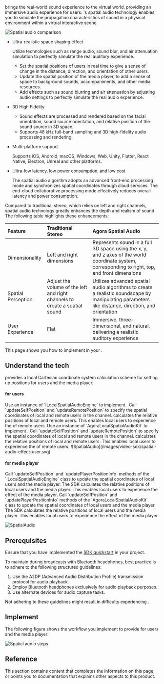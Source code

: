 
<Vg k="SPATIAL" /> brings the real-world sound experience to the virtual world, providing an immersive audio experience for users. <Vg k="COMPANY" />'s spatial audio technology enables you to simulate the propagation characteristics of sound in a physical environment within a virtual interactive scene.

![Spatial audio comparison](/images/video-sdk/spatial-audio-comparison.png)
 
- Ultra-realistic space shaping effect

    Utilize technologies such as range audio, sound blur, and air attenuation simulation to perfectly simulate the real auditory experience.

    - Set the spatial positions of users in real time to give a sense of change in the distance, direction, and orientation of other users.
    - Update the spatial position of the media player, to add a sense of space to background sounds, accompaniments, and other media resources.
    - Add <Vg k="SPATIAL" /> effects such as sound blurring and air attenuation by adjusting audio settings to perfectly simulate the real audio experience.

- 3D High Fidelity

    - Sound effects are processed and rendered based on the facial orientation, sound source orientation, and relative position of the sound source in 3D space.
    - Supports 48 kHz full-band sampling and 3D high-fidelity audio processing and rendering.

- Multi-platform support

    Supports iOS, Android, macOS, Windows, Web, Unity, Flutter, React Native, Electron, Unreal and other platforms.

- Ultra-low latency, low power consumption, and low cost

    The spatial audio algorithm adopts an advanced front-end processing mode and synchronizes spatial coordinates through cloud services. The end-cloud collaborative processing mode effectively reduces overall latency and power consumption.

Compared to traditional stereo, which relies on left and right channels, spatial audio technology greatly enhances the depth and realism of sound. The following table highlights these enhancements:

| Feature    | Traditional Stereo | Agora Spatial Audio   |
|:-----------|:------------------|:-----------------------|
| Dimensionality  | Left and right dimensions      | Represents sound in a full 3D space using the x, y, and z axes of the world coordinate system, corresponding to right, top, and front dimensions   |
| Spatial Perception     | Adjust the volume of the left and right channels to create a spatial sound| Utilizes advanced spatial audio algorithms to create a realistic soundscape by manipulating parameters like distance, direction, and orientation |
| User Experience    | Flat     | Immersive, three-dimensional, and natural, delivering a realistic auditory experience     |

<PlatformWrapper platform="android, ios, macos, windows, unity">

This page shows you how to implement <Vg k="SPATIAL" /> in your <Vpl k="CLIENT" />.

## Understand the tech

<Vg k="COMPANY" /> provides a local Cartesian coordinate system calculation scheme for setting up <Vg k="SPATIAL" /> positions for users and the media player.

#### <Vg k="SPATIAL" /> for users

<PlatformWrapper notAllowed="ios,macos">
Use an instance of `ILocalSpatialAudioEngine` to implement <Vg k="SPATIAL" />. Call `updateSelfPosition` and `updateRemotePosition` to specify the spatial coordinates of local and remote users in the channel. <Vpd k="SDK"/> calculates the relative positions of local and remote users. This enables local users to experience the <Vg k="SPATIAL" /> of remote users.
</PlatformWrapper>

<PlatformWrapper platform="ios,macos">
Use an instance of `AgoraLocalSpatialAudioKit` to implement <Vg k="SPATIAL" />. Call `updateSelfPosition` and `updateRemotePosition` to specify the spatial coordinates of local and remote users in the channel. <Vpd k="SDK"/> calculates the relative positions of local and remote users. This enables local users to experience the <Vg k="SPATIAL" /> of remote users.
</PlatformWrapper> 
![SpatialAudio](/images/video-sdk/spatial-audio-effect-user.svg)

#### <Vg k="SPATIAL" /> for media player

<PlatformWrapper notAllowed="ios,macos">
Call `updateSelfPosition` and `updatePlayerPositionInfo` methods of the `ILocalSpatialAudioEngine` class to update the spatial coordinates of local users and the media player. The SDK calculates the relative positions of local users and the media player. This enables local users to experience the <Vg k="SPATIAL" /> effect of the media player.
</PlatformWrapper> 

<PlatformWrapper platform="ios,macos">
Call `updateSelfPosition` and `updatePlayerPositionInfo` methods of the `AgoraLocalSpatialAudioKit` class to update the spatial coordinates of local users and the media player. The SDK calculates the relative positions of local users and the media player. This enables local users to experience the <Vg k="SPATIAL" /> effect of the media player.
</PlatformWrapper> 

![SpatialAudio](/images/video-sdk/spatial-audio-effect-player.svg)

## Prerequisites

Ensure that you have implemented the [SDK quickstart](../get-started/get-started-sdk) in your project. 

<PlatformWrapper platform="windows">

To maintain <Vg k="SPATIAL" /> during broadcasts with Bluetooth headphones, best practice is to adhere to the following structured guidelines:

1. Use the A2DP (Advanced Audio Distribution Profile) transmission protocol for audio playback.
1. Employ Bluetooth headphones exclusively for audio playback purposes.
1. Use alternate devices for audio capture tasks.

Not adhering to these guidelines might result in difficulty experiencing <Vg k="SPATIAL" />.

</PlatformWrapper>

## Implement <Vg k="SPATIAL" />
The following figure shows the workflow you implement to provide <Vg k="SPATIAL" /> for users and the media player:

![Spatial audio steps](/images/video-sdk/spatial-audio-steps.svg)
<ProjectImplement/>

## Reference
This section contains content that completes the information on this page, or points you to documentation that explains other aspects to this product.

<Reference/>

</PlatformWrapper>
<PlatformWrapper notAllowed="android, ios, macos, windows, unity">
<NotAvailable />
</PlatformWrapper>
